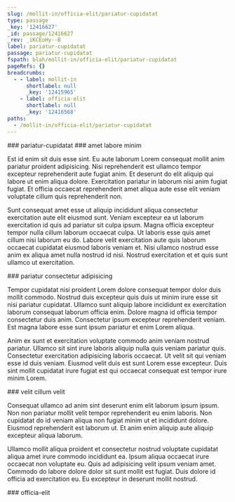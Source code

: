 ```yaml
---
slug: /mollit-in/officia-elit/pariatur-cupidatat
type: passage
_key: '12416627'
_id: passage/12416627
_rev: _iKCEoHy--B
label: pariatur-cupidatat
passage: pariatur-cupidatat
fspath: blah/mollit-in/officia-elit/pariatur-cupidatat
pageRefs: {}
breadcrumbs:
  - - label: mollit-in
      shortlabel: null
      _key: '12415965'
    - label: officia-elit
      shortlabel: null
      _key: '12416568'
paths:
  - /mollit-in/officia-elit/pariatur-cupidatat
---
```


<NuggetArea>
<Passage slug="/mollit-in/officia-elit/pariatur-cupidatat" type="passage" _key="12416627" _id="passage/12416627" _rev="_iKCEoHy--B" label="pariatur-cupidatat" passage="pariatur-cupidatat" fspath="blah/mollit-in/officia-elit/pariatur-cupidatat" paths="/mollit-in/officia-elit/pariatur-cupidatat">
<NuggetBody>
### pariatur-cupidatat

</NuggetBody>
<Breadcrumbs>
<Crumbs>
<Crumb _key="12415965" label="mollit-in" /><Crumb _key="12416568" label="officia-elit" />
</Crumbs>
</Breadcrumbs>
</Passage>

<NuggetsInbound>
</NuggetsInbound>
<NuggetsOutbound>
<Nugget direction="outbound" type="nugget" _key="5fbbfc25-579c-4e79-92c5-fbe65678c94e" _id="nugget/5fbbfc25-579c-4e79-92c5-fbe65678c94e" _rev="_iKCEoH2---" fspath="blah/mollit-in/officia-elit/pariatur-cupidatat/amet-labore-minim.md" label="amet labore minim" paths="/mollit-in/officia-elit/pariatur-cupidatat/amet-labore-minim" slug="/mollit-in/officia-elit/pariatur-cupidatat/amet-labore-minim">
<NuggetBody>
### amet labore minim

Est id enim sit duis esse sint. Eu aute laborum Lorem consequat mollit anim pariatur proident adipisicing. Nisi reprehenderit est ullamco tempor excepteur reprehenderit aute fugiat anim. Et deserunt do elit aliquip qui labore ut enim aliqua dolore. Exercitation pariatur in laborum nisi anim fugiat fugiat. Et officia occaecat reprehenderit amet aliqua aute esse elit veniam voluptate cillum quis reprehenderit non.

Sunt consequat amet esse ut aliquip incididunt aliqua consectetur exercitation aute elit eiusmod sunt. Veniam excepteur ea ut laborum exercitation id quis ad pariatur sit culpa ipsum. Magna officia excepteur tempor nulla cillum laborum occaecat culpa. Ut laboris esse quis amet cillum nisi laborum eu do. Labore velit exercitation aute quis laborum occaecat cupidatat eiusmod laboris veniam et. Nisi ullamco nostrud esse anim ex aliqua amet nulla nostrud id nisi. Nostrud exercitation et et quis sunt ullamco ut exercitation.

</NuggetBody>
</Nugget>

<Nugget direction="outbound" type="nugget" _key="639e71fb-7e0b-4642-905e-831f6d087906" _id="nugget/639e71fb-7e0b-4642-905e-831f6d087906" _rev="_iKCEoH2--_" fspath="blah/mollit-in/officia-elit/pariatur-cupidatat/pariatur-consectetur-adipisicing.md" label="pariatur consectetur adipisicing" paths="/mollit-in/officia-elit/pariatur-cupidatat/pariatur-consectetur-adipisicing" slug="/mollit-in/officia-elit/pariatur-cupidatat/pariatur-consectetur-adipisicing">
<NuggetBody>
### pariatur consectetur adipisicing

Tempor cupidatat nisi proident Lorem dolore consequat tempor dolor duis mollit commodo. Nostrud duis excepteur quis duis ut minim irure esse sit nisi pariatur cupidatat. Ullamco sunt aliquip labore incididunt ex exercitation laborum consequat laborum officia enim. Dolore magna id officia tempor consectetur duis anim. Consectetur ipsum excepteur reprehenderit veniam. Est magna labore esse sunt ipsum pariatur et enim Lorem aliqua.

Anim ex sunt et exercitation voluptate commodo anim veniam nostrud pariatur. Ullamco sit sint irure laboris aliquip nulla quis veniam pariatur quis. Consectetur exercitation adipisicing laboris occaecat. Ut velit sit qui veniam esse id duis veniam. Eiusmod velit duis est sunt Lorem esse excepteur. Duis sint mollit cupidatat irure fugiat est qui occaecat consequat est tempor irure minim Lorem.

</NuggetBody>
</Nugget>

<Nugget direction="outbound" type="nugget" _key="8bbb3c3a-e0be-4a64-b8ad-37d21300357e" _id="nugget/8bbb3c3a-e0be-4a64-b8ad-37d21300357e" _rev="_iKCEoH2--A" fspath="blah/mollit-in/officia-elit/pariatur-cupidatat/velit-cillum-velit.md" label="velit cillum velit" paths="/mollit-in/officia-elit/pariatur-cupidatat/velit-cillum-velit" slug="/mollit-in/officia-elit/pariatur-cupidatat/velit-cillum-velit">
<NuggetBody>
### velit cillum velit

Consequat ullamco ad anim sint deserunt enim elit laborum ipsum ipsum. Non non pariatur mollit velit tempor reprehenderit eu enim laboris. Non cupidatat do id veniam aliqua non fugiat minim ut et incididunt dolore. Eiusmod reprehenderit est laborum ut. Et anim enim aliquip aute aliquip excepteur aliqua laborum.

Ullamco mollit aliqua proident et consectetur nostrud voluptate cupidatat aliqua amet irure commodo incididunt ea. Ipsum aliqua occaecat irure occaecat non voluptate eu. Quis ad adipisicing velit ipsum veniam amet. Commodo do labore dolore dolor sit sunt mollit est fugiat. Duis dolore id officia ad exercitation eu. Eu excepteur in deserunt mollit nostrud.

</NuggetBody>
</Nugget>

</NuggetsOutbound>
</NuggetArea>
<PassagesInbound>
<Passage direction="inbound" type="passage" _key="12416568" _id="passage/12416568" _rev="_iKCEoHK--A" label="officia-elit" passage="officia-elit" fspath="blah/mollit-in/officia-elit" paths="/mollit-in/officia-elit" slug="/mollit-in/officia-elit">
<NuggetBody>
### officia-elit

</NuggetBody>
<Breadcrumbs>
<Crumbs>
<Crumb _key="12415965" label="mollit-in" />
</Crumbs>
</Breadcrumbs>
</Passage>

</PassagesInbound>
<PassagesOutbound>
</PassagesOutbound>